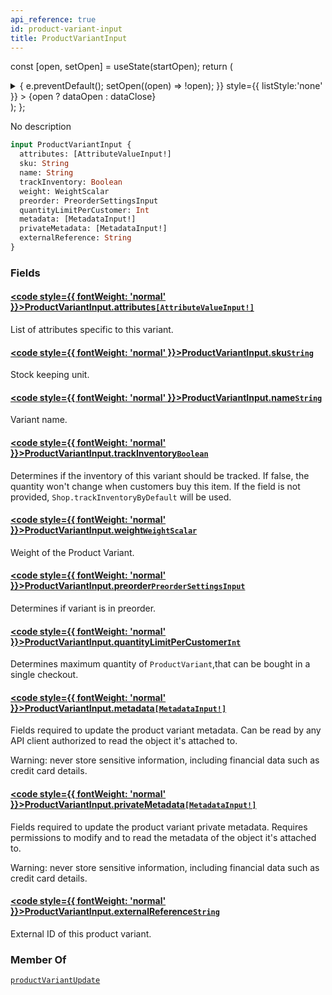 ```yaml
---
api_reference: true
id: product-variant-input
title: ProductVariantInput
---
```






const [open, setOpen] = useState(startOpen);
return (
<details {...(open ? { open: true } : {})} className="details" style={{ border:'none', boxShadow:'none', background:'var(--ifm-background-color)' }}>
<summary
onClick={(e) => {
e.preventDefault();
setOpen((open) => !open);
}}
style={{ listStyle:'none' }} >
{open ? dataOpen : dataClose}
</summary>
{open && children}
</details>
);
};

No description

```graphql
input ProductVariantInput {
  attributes: [AttributeValueInput!]
  sku: String
  name: String
  trackInventory: Boolean
  weight: WeightScalar
  preorder: PreorderSettingsInput
  quantityLimitPerCustomer: Int
  metadata: [MetadataInput!]
  privateMetadata: [MetadataInput!]
  externalReference: String
}
```

### Fields

#### [<code style={{ fontWeight: 'normal' }}>ProductVariantInput.<b>attributes</b></code>](#)<Bullet />[`[AttributeValueInput!]`](../../../api-reference/attributes/inputs/attribute-value-input.mdx) <Badge class="badge badge--secondary" text="list"/> <Badge class="badge badge--secondary" text="input"/> <Badge class="badge badge--secondary" text="attributes"/>

List of attributes specific to this variant.

#### [<code style={{ fontWeight: 'normal' }}>ProductVariantInput.<b>sku</b></code>](#)<Bullet />[`String`](../../../api-reference/miscellaneous/scalars/string.mdx) <Badge class="badge badge--secondary" text="scalar"/> <Badge class="badge badge--secondary" text="miscellaneous"/>

Stock keeping unit.

#### [<code style={{ fontWeight: 'normal' }}>ProductVariantInput.<b>name</b></code>](#)<Bullet />[`String`](../../../api-reference/miscellaneous/scalars/string.mdx) <Badge class="badge badge--secondary" text="scalar"/> <Badge class="badge badge--secondary" text="miscellaneous"/>

Variant name.

#### [<code style={{ fontWeight: 'normal' }}>ProductVariantInput.<b>trackInventory</b></code>](#)<Bullet />[`Boolean`](../../../api-reference/miscellaneous/scalars/boolean.mdx) <Badge class="badge badge--secondary" text="scalar"/> <Badge class="badge badge--secondary" text="miscellaneous"/>

Determines if the inventory of this variant should be tracked. If false, the quantity won't change when customers buy this item. If the field is not provided, `Shop.trackInventoryByDefault` will be used.

#### [<code style={{ fontWeight: 'normal' }}>ProductVariantInput.<b>weight</b></code>](#)<Bullet />[`WeightScalar`](../../../api-reference/miscellaneous/scalars/weight-scalar.mdx) <Badge class="badge badge--secondary" text="scalar"/> <Badge class="badge badge--secondary" text="miscellaneous"/>

Weight of the Product Variant.

#### [<code style={{ fontWeight: 'normal' }}>ProductVariantInput.<b>preorder</b></code>](#)<Bullet />[`PreorderSettingsInput`](../../../api-reference/products/inputs/preorder-settings-input.mdx) <Badge class="badge badge--secondary" text="input"/> <Badge class="badge badge--secondary" text="products"/>

Determines if variant is in preorder.

#### [<code style={{ fontWeight: 'normal' }}>ProductVariantInput.<b>quantityLimitPerCustomer</b></code>](#)<Bullet />[`Int`](../../../api-reference/miscellaneous/scalars/int.mdx) <Badge class="badge badge--secondary" text="scalar"/> <Badge class="badge badge--secondary" text="miscellaneous"/>

Determines maximum quantity of `ProductVariant`,that can be bought in a single checkout.

#### [<code style={{ fontWeight: 'normal' }}>ProductVariantInput.<b>metadata</b></code>](#)<Bullet />[`[MetadataInput!]`](../../../api-reference/miscellaneous/inputs/metadata-input.mdx) <Badge class="badge badge--secondary" text="list"/> <Badge class="badge badge--secondary" text="input"/> <Badge class="badge badge--secondary" text="miscellaneous"/>

Fields required to update the product variant metadata. Can be read by any API client authorized to read the object it's attached to.

Warning: never store sensitive information, including financial data such as credit card details.

#### [<code style={{ fontWeight: 'normal' }}>ProductVariantInput.<b>privateMetadata</b></code>](#)<Bullet />[`[MetadataInput!]`](../../../api-reference/miscellaneous/inputs/metadata-input.mdx) <Badge class="badge badge--secondary" text="list"/> <Badge class="badge badge--secondary" text="input"/> <Badge class="badge badge--secondary" text="miscellaneous"/>

Fields required to update the product variant private metadata. Requires permissions to modify and to read the metadata of the object it's attached to.

Warning: never store sensitive information, including financial data such as credit card details.

#### [<code style={{ fontWeight: 'normal' }}>ProductVariantInput.<b>externalReference</b></code>](#)<Bullet />[`String`](../../../api-reference/miscellaneous/scalars/string.mdx) <Badge class="badge badge--secondary" text="scalar"/> <Badge class="badge badge--secondary" text="miscellaneous"/>

External ID of this product variant.

### Member Of

[`productVariantUpdate`](../../../api-reference/products/mutations/product-variant-update.mdx) <Badge class="badge badge--secondary" text="mutation"/>
